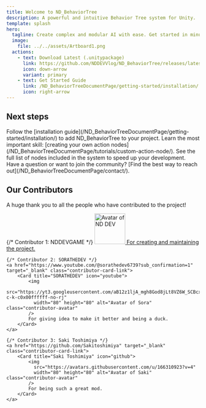 ```yaml
---
title: Welcome to ND_BehaviorTree
description: A powerful and intuitive Behavior Tree system for Unity.
template: splash
hero:
  tagline: Create complex and modular AI with ease. Get started in minutes!
  image:
    file: ../../assets/Artboard1.png
  actions:
    - text: Download Latest (.unitypackage)
      link: https://github.com/NDDEVVlog/ND_BehaviorTree/releases/latest
      icon: down-arrow
      variant: primary
    - text: Get Started Guide
      link: /ND_BehaviorTreeDocumentPage/getting-started/installation/
      icon: right-arrow
---
```



## Next steps

<CardGrid stagger>
	<Card title="Install the Package" icon="puzzle">
		Follow the [installation guide](/ND_BehaviorTreeDocumentPage/getting-started/installation/) to add ND_BehaviorTree to your project.
	</Card>
	<Card title="Create a Custom Node" icon="add-document">
		Learn the most important skill: [creating your own action nodes](/ND_BehaviorTreeDocumentPage/tutorials/custom-action-node/).
	</Card>
	<Card title="Explore Built-in Nodes" icon="open-book">
		See the full list of nodes included in the system to speed up your development.
	</Card>
	<Card title="Get in Touch" icon="email">
		Have a question or want to join the community? [Find the best way to reach out](/ND_BehaviorTreeDocumentPage/contact/).
	</Card>
</CardGrid>

## Our Contributors

A huge thank you to all the people who have contributed to the project!

<CardGrid>
    {/* Contributor 1: NDDEVGAME */}
    <a href="https://github.com/NDDEVVlog" target="_blank" class="contributor-card-link">
        <Card title="NDDEVGAME" icon="github">
            <img 
              src="https://avatars.githubusercontent.com/u/111946313?v=4" 
              width="80" height="80" alt="Avatar of ND DEV" class="contributor-avatar" 
            />
            For creating and maintaining the project.
        </Card>
    </a>
    
    {/* Contributor 2: SORATHEDEV */}
    <a href="https://www.youtube.com/@sorathedev6739?sub_confirmation=1" target="_blank" class="contributor-card-link">
        <Card title="SORATHEDEV" icon="youtube">
            <img 
              src="https://yt3.googleusercontent.com/aB12z1ljA_mgh8God8jLt8VZ6W_SCBcxZ4_0ctOogUyaE4WgPXHo2BjgV9ZbV6frEppP6QCS=s160-c-k-c0x00ffffff-no-rj" 
              width="80" height="80" alt="Avatar of Sora" class="contributor-avatar" 
            />
            For giving idea to make it better and being a duck.
        </Card>
    </a>

    {/* Contributor 3: Saki Toshimiya */}
    <a href="https://github.com/Sakitoshimiya" target="_blank" class="contributor-card-link">
        <Card title="Saki Toshimiya" icon="github">
            <img 
              src="https://avatars.githubusercontent.com/u/166310923?v=4" 
              width="80" height="80" alt="Avatar of Saki" class="contributor-avatar" 
            />
            For being such a great mod.
        </Card>
    </a>
</CardGrid>